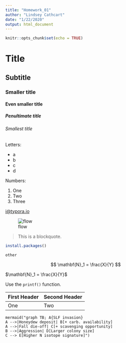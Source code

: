 ```yaml
---
title: "Homework_01"
author: "Lindsey Cathcart"
date: "1/22/2020"
output: html_document
---
```


```r
knitr::opts_chunk$set(echo = TRUE)
```
# Title

## Subtitle

### Smaller title

#### Even smaller title

##### Penultimate title

###### Smallest title

Letters:

+ a
+ b
+ c
+ d

Numbers:

1. One
2. Two
3. Three



<i@typora.io>

![flow](C:\Users\Lindsey Cathcart\Desktop\flow.jpg)

> This is a blockquote.

```R
install.packages()
```

```
other
```

$$
\mathbf{N}_1 = \frac{X}{Y}
$$

$\mathbf{N}_1 = \frac{X}{Y}$

Use the `printf()` function.

| First Header | Second Header |
| ------------ | ------------- |
| One          | Two           |


```
mermaid("graph TB; A{SLF invasion}
A -->|Honeydew deposit| B[+ carb. availability]
A -->|Fall die-off| C[+ scavenging opportunity]
B -->|Aggression| D[Larger colony size]
C --> E[Higher N isotope signature]")
```





